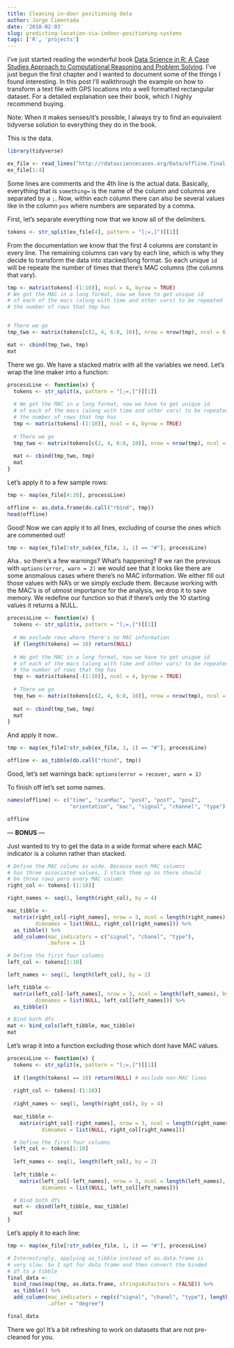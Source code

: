 ```yaml
---
title: Cleaning in-door positioning data
author: Jorge Cimentada
date: '2018-02-03'
slug: predicting-location-via-indoor-positioning-systems
tags: ['R', 'projects']
---
```


I've just started reading the wonderful book [Data Science in R: A Case Studies Approach to Computational Reasoning and Problem Solving](http://rdatasciencecases.org/). I've just begun the first chapter and I wanted to document some of the things I found interesting. In this post I'll walkthrough the example on how to transform a text file with GPS locations into a well formatted rectangular dataset. For a detailed explanation see their book, which I highly recommend buying.

Note: When it makes senses/it's possible, I always try to find an equivalent tidyverse solution to everything they do in the book.

This is the data.

```r
library(tidyverse)

ex_file <- read_lines("http://rdatasciencecases.org/Data/offline.final.trace.txt")
ex_file[1:4]
```

Some lines are comments and the 4th line is the actual data. Basically, everything that is `something=` is the name of the column and columns are separated by a `;`. Now, within each column there can also be several values like in the column `pos` where numbers are separated by a comma.

First, let's separate everything now that we know all of the delimiters.
```r
tokens <- str_split(ex_file[4], pattern = "[;=,]")[[1]]
```

From the documentation we know that the first 4 columns are constant in every line. The remaining columns can vary by each line, which is why they decide to transform the data into stacked/long format. So each unique `id` will be repeate the number of times that there's MAC columns (the columns that vary).

```r
tmp <- matrix(tokens[-(1:10)], ncol = 4, byrow = TRUE)
# We got the MAC in a long format, now we have to get unique id
# of each of the macs (along with time and other vars) to be repeated
# the number of rows that tmp has


# There we go
tmp_two <- matrix(tokens[c(2, 4, 6:8, 10)], nrow = nrow(tmp), ncol = 6, byrow = TRUE)

mat <- cbind(tmp_two, tmp)
mat
```

There we go. We have a stacked matrix with all the variables we need. Let's wrap the line maker into a function:

```r

processLine <- function(x) {
  tokens <- str_split(x, pattern = "[;=,]")[[1]]
  
  # We got the MAC in a long format, now we have to get unique id
  # of each of the macs (along with time and other vars) to be repeated
  # the number of rows that tmp has
  tmp <- matrix(tokens[-(1:10)], ncol = 4, byrow = TRUE)
  
  # There we go
  tmp_two <- matrix(tokens[c(2, 4, 6:8, 10)], nrow = nrow(tmp), ncol = 6, byrow = TRUE)
  
  mat <- cbind(tmp_two, tmp)
  mat
}
```

Let's apply it to a few sample rows:

```r
tmp <- map(ex_file[4:20], processLine)

offline <- as.data.frame(do.call("rbind", tmp))
head(offline)
```

Good! Now we can apply it to all lines, excluding of course the ones which are commented out!

```r
tmp <- map(ex_file[!str_sub(ex_file, 1, 1) == "#"], processLine)
```

Aha.. so there's a few warnings? What's happening? If we ran the previous with `options(error, warn = 2)` we would see that it looks like there are some anomalous cases where there's no MAC information. We either fill out those values with NA's or we simply exclude them. Because working with the MAC's is of utmost importance for the analysis, we drop it to save memory. We redefine our function so that if there's only the 10 starting values it returns a NULL.


```r
processLine <- function(x) {
  tokens <- str_split(x, pattern = "[;=,]")[[1]]
  
  # We exclude rows where there's no MAC information
  if (length(tokens) == 10) return(NULL)
  
  # We got the MAC in a long format, now we have to get unique id
  # of each of the macs (along with time and other vars) to be repeated
  # the number of rows that tmp has
  tmp <- matrix(tokens[-(1:10)], ncol = 4, byrow = TRUE)
  
  # There we go
  tmp_two <- matrix(tokens[c(2, 4, 6:8, 10)], nrow = nrow(tmp), ncol = 6, byrow = TRUE)
  
  mat <- cbind(tmp_two, tmp)
  mat
}
```

And apply it now..

```r
tmp <- map(ex_file[!str_sub(ex_file, 1, 1) == "#"], processLine)

offline <- as_tibble(do.call("rbind", tmp))
```

Good, let's set warnings back: `options(error = recover, warn = 1)`

To finish off let's set some names.

```r
names(offline) <- c("time", "scanMac", "posX", "posY", "posZ",
                    "orientation", "mac", "signal", "channel", "type")

offline
```

--- **BONUS** ---

Just wanted to try to get the data in a wide format where each MAC indicator is a column rather than stacked. 

```r
# Define the MAC colums as wide. Because each MAC columns
# has three associated values, I stack them up so there should
# be three rows pero every MAC column
right_col <- tokens[-(1:10)]

right_names <- seq(1, length(right_col), by = 4)

mac_tibble <-
  matrix(right_col[-right_names], nrow = 3, ncol = length(right_names),
         dimnames = list(NULL, right_col[right_names])) %>%
  as_tibble() %>%
  add_column(mac_indicators = c("signal", "chanel", "type"),
             .before = 1)

# Define the first four columns
left_col <- tokens[1:10]

left_names <- seq(1, length(left_col), by = 2)

left_tibble <-
  matrix(left_col[-left_names], nrow = 3, ncol = length(left_names), byrow = TRUE,
         dimnames = list(NULL, left_col[left_names])) %>%
  as_tibble()

# Bind both dfs
mat <- bind_cols(left_tibble, mac_tibble)
mat
```

Let's wrap it into a function excluding those which dont have MAC values.

```r
processLine <- function(x) {
  tokens <- str_split(x, pattern = "[;=,]")[[1]]
  
  if (length(tokens) == 10) return(NULL) # exclude non-MAC lines
  
  right_col <- tokens[-(1:10)]
  
  right_names <- seq(1, length(right_col), by = 4)
  
  mac_tibble <-
    matrix(right_col[-right_names], nrow = 3, ncol = length(right_names),
           dimnames = list(NULL, right_col[right_names]))

  # Define the first four columns
  left_col <- tokens[1:10]
  
  left_names <- seq(1, length(left_col), by = 2)
  
  left_tibble <-
    matrix(left_col[-left_names], nrow = 3, ncol = length(left_names), byrow = TRUE,
           dimnames = list(NULL, left_col[left_names]))

  # Bind both dfs
  mat <- cbind(left_tibble, mac_tibble)
  mat
}
```

Let's apply it to each line:

```r
tmp <- map(ex_file[!str_sub(ex_file, 1, 1) == "#"], processLine)

# Interestingly, applying as_tibble instead of as.data.frame is
# very slow. So I opt for data frame and then convert the binded
# df to a tibble
final_data <-
  bind_rows(map(tmp, as.data.frame, stringsAsFactors = FALSE)) %>%
  as_tibble() %>%
  add_column(mac_indicators = rep(c("signal", "chanel", "type"), length(unique(.$t))),
             .after = "degree")

final_data
```

There we go! It's a bit refreshing to work on datasets that are not pre-cleaned for you.